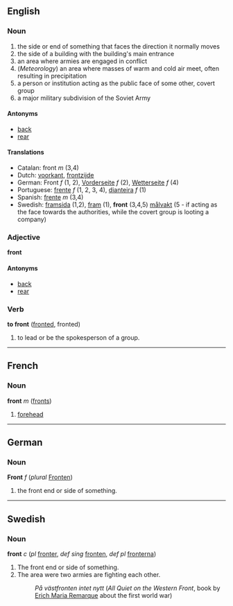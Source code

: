 ==English==
===Noun===
# the side or end of something that faces the direction it normally moves
# the side of a building with the building's main entrance
# an area where armies are engaged in conflict
# (''Meteorology'') an area where masses of warm and cold air meet, often resulting in precipitation
# a person or institution acting as the public face of some other, covert group
# a major military subdivision of the Soviet Army

====Antonyms====
*[[back]]
*[[rear]]

====Translations====
*Catalan: front ''m'' (3,4)
*Dutch: [[voorkant]], [[frontzijde]]
*German: Front ''f'' (1, 2), [[Vorderseite]] ''f'' (2), [[Wetterseite]] ''f'' (4)
*Portuguese: [[frente]] ''f'' (1, 2, 3, 4), [[dianteira]] ''f'' (1)
*Spanish: [[frente]] ''m'' (3,4)
*Swedish: [[framsida]] (1,2), [[fram]] (1), '''front''' (3,4,5) [[målvakt]] (5 - if acting as the face towards the authorities, while the covert group is looting a company) 

===Adjective===
'''front'''

====Antonyms====
*[[back]]
*[[rear]]

===Verb===
'''to front''' ([[fronted]], fronted)

# to lead or be the spokesperson of a group.

----

==French==
===Noun===
'''front''' ''m'' ([[fronts]])

# [[forehead]]

----

==German==
===Noun===
'''Front''' ''f'' (''plural'' [[Fronten]])

# the front end or side of something.

----
==Swedish==
===Noun===
'''front''' ''c'' (''pl'' [[fronter]], ''def sing'' [[fronten]], ''def pl'' [[fronterna]])

# The front end or side of something.
# The area were two armies are fighting each other.
#:''På västfronten intet nytt'' (''All Quiet on the Western Front'', book by [[w:en:Erich Maria Remarque|Erich Maria Remarque]] about the first world war)